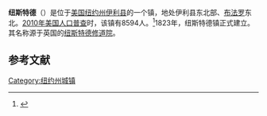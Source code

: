 {{Geobox
| Settlement
<!-- *** Name section *** -->
| name                        = 纽斯特德
| native_name                 = 
| other_name                  = 
| other_name1                 = 
| category                    = 镇
<!-- *** Image *** -->
| image                       = 
| image_size                  = 
| image_caption               = 
<!-- *** Symbols *** -->
| flag                        = 
| flag_size                   =    
| symbol                      = 
| symbol_size                 =    
<!-- *** Nickname & motto *** -->
| nickname                    = 
| nickname1                   = 
| motto                       = 
<!-- *** Country etc. *** -->
| country                     = [[美国|美国]]
| state                       = [[纽约州|纽约州]]
| region_type                 = 县
| region                      = [[伊利县_(纽约州)|伊利县]]
| district_type               = 
| district                    = 
<!-- *** Geography *** -->
| area_imperial               = 51.0
| area_land_imperial          = 50.8
| area_water_imperial         = 0.3
| area_water_percentage       = 
| area_percentage_round       = 2
| area_round                  = 1
| location                    =
| lat_d                       = 43 
| lat_m                       = 00
| lat_s                       = 49
| lat_NS                      = N
| long_d                      = 78      
| long_m                      = 30
| long_s                      = 54
| long_EW                     = W
| elevation_imperial          = 659
| elevation_round             = 1
<!-- *** Population *** -->
| population_as_of            = [[2010年美国人口普查|2010]]
| population                  = 8594
| population_density_imperial = 169.3
| population_density_round    = 1
<!-- *** Government *** -->
| established_type            = 建镇
| established                 = 1823
| leader_type                 = 
| leader                      =
<!-- *** Various codes *** -->
| timezone                    = [[美国东部时间|EST]]
| utc_offset                  = -5
| timezone_DST                = EDT
| utc_offset_DST              = -4
| postal_code                 = 14001
| postal_code_type            = 邮政编码
| area_code                   = [[美国电话区号716|716]] 
| area_code_type              =  
| code2_type                  =
| code2                       =
<!-- *** Map section *** -->
| map                         = Erie County New York incorporated and unincorporated areas Newstead highlighted.svg
| map_size                    = 260px
| map_caption                 = 
| map2                        = Map of USA NY.svg
| map2_caption                = 
<!-- *** Website *** -->
| website                     = {{URL|www.erie.gov/newstead}}
}}
'''纽斯特德'''（{{lang-en|Newstead}}）是位于[[美国|美国]][[纽约州|纽约州]][[伊利县_(纽约州)|伊利县]]的一个镇，地处伊利县东北部、[[布法罗|布法罗]]东北。[[2010年美国人口普查|2010年美国人口普查]]时，该镇有8594人。<ref name>{{cite web|url=http://factfinder2.census.gov|publisher=[[United_States_Census_Bureau|United States Census Bureau]]|title=American FactFinder|access-date=2022-03-02|archive-date=2013-09-11|archive-url=https://web.archive.org/web/20130911234518/http://factfinder2.census.gov/|dead-url=no}}</ref>1823年，纽斯特德镇正式建立。其名称源于英国的[[纽斯特德修道院|纽斯特德修道院]]。

== 参考文献 ==
{{reflist}}

{{NY-stub}}
[[Category:纽约州城镇|Category:纽约州城镇]]